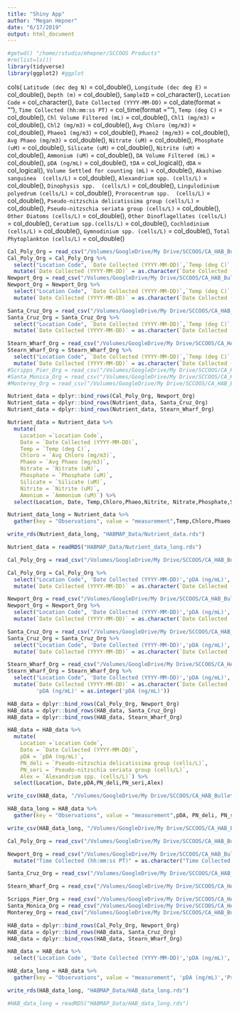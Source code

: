 ```yaml
---
title: "Shiny App"
author: "Megan Hepner"
date: "6/17/2019"
output: html_document
---
```


```r

#getwd() "/home/rstudio/mhepner/SCCOOS Products"
#rm(list=ls()) 
library(tidyverse)
library(ggplot2) #ggplot


```

cols(
  `Latitude (dec deg N)` = col_double(),
  `Longitude (dec deg E)` = col_double(),
  `Depth (m)` = col_double(),
  `SampleID` = col_character(),
  `Location Code` = col_character(),
  `Date Collected (YYYY-MM-DD)` = col_date(format = ""),
  `Time Collected (hh:mm:ss PT)` = col_time(format = ""),
  `Temp (deg C)` = col_double(),
  `Chl Volume Filtered (mL)` = col_double(),
  `Chl1 (mg/m3)` = col_double(),
  `Chl2 (mg/m3)` = col_double(),
  `Avg Chloro (mg/m3)` = col_double(),
  `Phaeo1 (mg/m3)` = col_double(),
  `Phaeo2 (mg/m3)` = col_double(),
  `Avg Phaeo (mg/m3)` = col_double(),
  `Nitrate (uM)` = col_double(),
  `Phosphate (uM)` = col_double(),
  `Silicate (uM)` = col_double(),
  `Nitrite (uM)` = col_double(),
  `Ammonium (uM)` = col_double(),
  `DA Volume Filtered (mL)` = col_double(),
  `pDA (ng/mL)` = col_double(),
  `tDA` = col_logical(),
  `dDA` = col_logical(),
  `Volume Settled for counting (mL)` = col_double(),
  `Akashiwo sanguinea  (cells/L)` = col_double(),
  `Alexandrium spp. (cells/L)` = col_double(),
  `Dinophysis spp.  (cells/L)` = col_double(),
  `Lingulodinium polyedrum (cells/L)` = col_double(),
  `Prorocentrum spp.  (cells/L)` = col_double(),
  `Pseudo-nitzschia delicatissima group (cells/L)` = col_double(),
  `Pseudo-nitzschia seriata group (cells/L)` = col_double(),
  `Other Diatoms (cells/L)` = col_double(),
  `Other Dinoflagellates (cells/L)` = col_double(),
  `Ceratium spp.(cells/L)` = col_double(),
  `Cochlodinium (cells/L)` = col_double(),
  `Gymnodinium spp. (cells/L)` = col_double(),
  `Total Phytoplankton (cells/L)` = col_double()
  
```r

Cal_Poly_Org = read_csv("/Volumes/GoogleDrive/My Drive/SCCOOS/CA_HAB_Bulletin/2019_05/HABMAP_data/CPP_upload.csv") #550x39
Cal_Poly_Org = Cal_Poly_Org %>%
  select("Location Code", `Date Collected (YYYY-MM-DD)`,`Temp (deg C)`,`Nitrate (uM)`, `Phosphate (uM)`,`Silicate (uM)`,`Ammonium (uM)`,`Avg Chloro (mg/m3)`)%>% 
  mutate(`Date Collected (YYYY-MM-DD)` = as.character(`Date Collected (YYYY-MM-DD)`))
Newport_Org = read_csv("/Volumes/GoogleDrive/My Drive/SCCOOS/CA_HAB_Bulletin/2019_05/HABMAP_data/NP_upload.csv")  #560x33 missing lat,long,depth,SampleID,year, week
Newport_Org = Newport_Org %>%
  select("Location Code", `Date Collected (YYYY-MM-DD)`,`Temp (deg C)`,`Nitrate (uM)`, `Phosphate (uM)`,`Silicate (uM)`,`Ammonium (uM)`,`Avg Chloro (mg/m3)`)%>% 
  mutate(`Date Collected (YYYY-MM-DD)` = as.character(`Date Collected (YYYY-MM-DD)`))

Santa_Cruz_Org = read_csv("/Volumes/GoogleDrive/My Drive/SCCOOS/CA_HAB_Bulletin/2019_05/HABMAP_data/SCW_upload.csv") #382x27 missing
Santa_Cruz_Org = Santa_Cruz_Org %>%  
  select("Location Code", `Date Collected (YYYY-MM-DD)`,`Temp (deg C)`,`Nitrate (uM)`, `Phosphate (uM)`,`Silicate (uM)`,`Ammonium (uM)`,`Avg Chloro (mg/m3)`) %>% 
  mutate(`Date Collected (YYYY-MM-DD)` = as.character(`Date Collected (YYYY-MM-DD)`))

Stearn_Wharf_Org = read_csv("/Volumes/GoogleDrive/My Drive/SCCOOS/CA_HAB_Bulletin/2019_05/HABMAP_data/SW_upload.csv") #552x39
Stearn_Wharf_Org = Stearn_Wharf_Org %>%
  select("Location Code", `Date Collected (YYYY-MM-DD)`,`Temp (deg C)`,`Nitrate (uM)`, `Phosphate (uM)`,`Silicate (uM)`,`Ammonium (uM)`,`Avg Chloro (mg/m3)`)%>%
  mutate(`Date Collected (YYYY-MM-DD)` = as.character(`Date Collected (YYYY-MM-DD)`))
#Scripps_Pier_Org = read_csv("/Volumes/GoogleDrive/My Drive/SCCOOS/CA_HAB_Bulletin/2019_04/HABMAP_data/SP_upload.csv")
#Santa_Monica_Org = read_csv("/Volumes/GoogleDrive/My Drive/SCCOOS/CA_HAB_Bulletin/2019_05/HABMAP_data/SMP_upload.csv")
#Monterey_Org = read_csv("/Volumes/GoogleDrive/My Drive/SCCOOS/CA_HAB_Bulletin/2019_04/HABMAP_data/MW_upload.csv") 

Nutrient_data = dplyr::bind_rows(Cal_Poly_Org, Newport_Org) 
Nutrient_data = dplyr::bind_rows(Nutrient_data, Santa_Cruz_Org) 
Nutrient_data = dplyr::bind_rows(Nutrient_data, Stearn_Wharf_Org)

Nutrient_data = Nutrient_data %>%
  mutate(
    Location =`Location Code`, 
    Date = `Date Collected (YYYY-MM-DD)`,
    Temp = `Temp (deg C)`, 
    Chloro = `Avg Chloro (mg/m3)`,
    Phaeo = `Avg Phaeo (mg/m3)`,
    Nitrate = `Nitrate (uM)`,
    Phosphate = `Phosphate (uM)`,
    Silicate = `Silicate (uM)`,
    Nitrite = `Nitrite (uM)`,
    Amonium = `Ammonium (uM)`) %>%
  select(Location, Date, Temp,Chloro,Phaeo,Nitrite, Nitrate,Phosphate,Silicate, Amonium) 

Nutrient_data_long = Nutrient_data %>%   
  gather(key = "Observations", value = "measurement",Temp,Chloro,Phaeo,Nitrite, Nitrate,Phosphate,Silicate, Amonium)

write_rds(Nutrient_data_long, "HABMAP_Data/Nutrient_data.rds")

Nutrient_data = readRDS("HABMAP_Data/Nutrient_data_long.rds")

```

```r

Cal_Poly_Org = read_csv("/Volumes/GoogleDrive/My Drive/SCCOOS/CA_HAB_Bulletin/2019_05/HABMAP_data/CPP_upload.csv") #550x39

Cal_Poly_Org = Cal_Poly_Org %>%
  select("Location Code", 'Date Collected (YYYY-MM-DD)','pDA (ng/mL)','Pseudo-nitzschia delicatissima group (cells/L)','Pseudo-nitzschia seriata group (cells/L)','Alexandrium spp. (cells/L)') %>% 
  mutate(`Date Collected (YYYY-MM-DD)` = as.character(`Date Collected (YYYY-MM-DD)`))

Newport_Org = read_csv("/Volumes/GoogleDrive/My Drive/SCCOOS/CA_HAB_Bulletin/2019_05/HABMAP_data/NP_upload.csv")  #560x33 missing lat,long,depth,SampleID,year, week
Newport_Org = Newport_Org %>%
  select("Location Code", 'Date Collected (YYYY-MM-DD)','pDA (ng/mL)','Pseudo-nitzschia delicatissima group (cells/L)','Pseudo-nitzschia seriata group (cells/L)','Alexandrium spp. (cells/L)') %>% 
  mutate(`Date Collected (YYYY-MM-DD)` = as.character(`Date Collected (YYYY-MM-DD)`))

Santa_Cruz_Org = read_csv("/Volumes/GoogleDrive/My Drive/SCCOOS/CA_HAB_Bulletin/2019_05/HABMAP_data/SCW_upload.csv") #382x27 missing
Santa_Cruz_Org = Santa_Cruz_Org %>%  
  select("Location Code", 'Date Collected (YYYY-MM-DD)','pDA (ng/mL)','Pseudo-nitzschia delicatissima group (cells/L)','Pseudo-nitzschia seriata group (cells/L)','Alexandrium spp. (cells/L)') %>% 
  mutate(`Date Collected (YYYY-MM-DD)` = as.character(`Date Collected (YYYY-MM-DD)`))

Stearn_Wharf_Org = read_csv("/Volumes/GoogleDrive/My Drive/SCCOOS/CA_HAB_Bulletin/2019_05/HABMAP_data/SW_upload.csv") #552x39
Stearn_Wharf_Org = Stearn_Wharf_Org %>%
  select("Location Code", 'Date Collected (YYYY-MM-DD)','pDA (ng/mL)','Pseudo-nitzschia delicatissima group (cells/L)','Pseudo-nitzschia seriata group (cells/L)','Alexandrium spp. (cells/L)')%>%
  mutate(`Date Collected (YYYY-MM-DD)` = as.character(`Date Collected (YYYY-MM-DD)`),
         'pDA (ng/mL)' = as.integer('pDA (ng/mL)'))

HAB_data = dplyr::bind_rows(Cal_Poly_Org, Newport_Org) 
HAB_data = dplyr::bind_rows(HAB_data, Santa_Cruz_Org) 
HAB_data = dplyr::bind_rows(HAB_data, Stearn_Wharf_Org)

HAB_data = HAB_data %>%
  mutate(
    Location =`Location Code`, 
    Date = `Date Collected (YYYY-MM-DD)`,
    pDA = `pDA (ng/mL)`,
    PN_deli = `Pseudo-nitzschia delicatissima group (cells/L)`,
    PN_seri = `Pseudo-nitzschia seriata group (cells/L)`,
    Alex = `Alexandrium spp. (cells/L)`) %>%
  select(Location, Date,pDA,PN_deli,PN_seri,Alex) 

write_csv(HAB_data, "/Volumes/GoogleDrive/My Drive/SCCOOS/CA_HAB_Bulletin/HAB_data.csv")

HAB_data_long = HAB_data %>%   
  gather(key = "Observations", value = "measurement",pDA, PN_deli, PN_seri, Alex)

write_csv(HAB_data_long, "/Volumes/GoogleDrive/My Drive/SCCOOS/CA_HAB_Bulletin/HAB_data_long.csv")

```

```r

Cal_Poly_Org = read_csv("/Volumes/GoogleDrive/My Drive/SCCOOS/CA_HAB_Bulletin/2019_05/HABMAP_data/CPP_upload.csv") 

Newport_Org = read_csv("/Volumes/GoogleDrive/My Drive/SCCOOS/CA_HAB_Bulletin/2019_05/HABMAP_data/NP_upload.csv")%>%
  mutate("Time Collected (hh:mm:ss PT)" = as.character("Time Collected (hh:mm:ss PT)"))

Santa_Cruz_Org = read_csv("/Volumes/GoogleDrive/My Drive/SCCOOS/CA_HAB_Bulletin/2019_05/HABMAP_data/SCW_upload.csv")

Stearn_Wharf_Org = read_csv("/Volumes/GoogleDrive/My Drive/SCCOOS/CA_HAB_Bulletin/2019_05/HABMAP_data/SW_upload.csv") 

Scripps_Pier_Org = read_csv("/Volumes/GoogleDrive/My Drive/SCCOOS/CA_HAB_Bulletin/2019_04/HABMAP_data/SP_upload.csv")
Santa_Monica_Org = read_csv("/Volumes/GoogleDrive/My Drive/SCCOOS/CA_HAB_Bulletin/2019_05/HABMAP_data/SMP_upload.csv")
Monterey_Org = read_csv("/Volumes/GoogleDrive/My Drive/SCCOOS/CA_HAB_Bulletin/2019_04/HABMAP_data/MW_upload.csv") 

HAB_data = dplyr::bind_rows(Cal_Poly_Org, Newport_Org) 
HAB_data = dplyr::bind_rows(HAB_data, Santa_Cruz_Org) 
HAB_data = dplyr::bind_rows(HAB_data, Stearn_Wharf_Org)

HAB_data = HAB_data %>%
  select('Location Code', 'Date Collected (YYYY-MM-DD)','pDA (ng/mL)','Pseudo-nitzschia delicatissima group (cells/L)','Pseudo-nitzschia seriata group (cells/L)','Alexandrium spp. (cells/L)','Temp (deg C)`,`Nitrate (uM)', 'Phosphate (uM)','Silicate (uM)','Ammonium (uM)','Avg Chloro (mg/m3)')

HAB_data_long = HAB_data %>%   
  gather(key = "Observations", value = "measurement", 'pDA (ng/mL)','Pseudo-nitzschia delicatissima group (cells/L)','Pseudo-nitzschia seriata group (cells/L)','Alexandrium spp. (cells/L)','Temp (deg C)`,`Nitrate (uM)', 'Phosphate (uM)','Silicate (uM)','Ammonium (uM)','Avg Chloro (mg/m3)')

write_rds(HAB_data_long, "HABMAP_Data/HAB_data_long.rds")

#HAB_data_long = readRDS("HABMAP_Data/HAB_data_long.rds")

```
